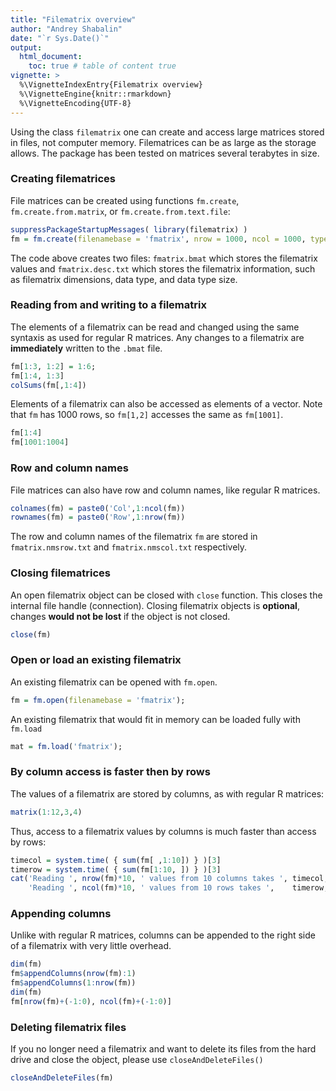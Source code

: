 ```yaml
---
title: "Filematrix overview"
author: "Andrey Shabalin"
date: "`r Sys.Date()`"
output: 
  html_document:
    toc: true # table of content true
vignette: >
  %\VignetteIndexEntry{Filematrix overview}
  %\VignetteEngine{knitr::rmarkdown}
  %\VignetteEncoding{UTF-8}
---
```


Using the class `filematrix` one can create and access large matrices stored in files, not computer memory.
Filematrices can be as large as the storage allows. The package has been tested on matrices several terabytes in size.


### Creating filematrices

File matrices can be created using functions `fm.create`, `fm.create.from.matrix`, or `fm.create.from.text.file`:

```r
suppressPackageStartupMessages( library(filematrix) )
fm = fm.create(filenamebase = 'fmatrix', nrow = 1000, ncol = 1000, type = 'double')
```

The code above creates two files: `fmatrix.bmat` which stores the filematrix values and `fmatrix.desc.txt` which stores the filematrix information, such as filematrix dimensions, data type, and data type size.

### Reading from and writing to a filematrix

The elements of a filematrix can be read and changed using the same syntaxis as used for regular R matrices.
Any changes to a filematrix are **immediately** written to the `.bmat` file.


```r
fm[1:3, 1:2] = 1:6;
fm[1:4, 1:3]
colSums(fm[,1:4])
```

Elements of a filematrix can also be accessed as elements of a vector. Note that `fm` has 1000 rows, so `fm[1,2]` accesses the same as `fm[1001]`.

```r
fm[1:4]
fm[1001:1004]
```

### Row and column names

File matrices can also have row and column names, like regular R matrices.

```r
colnames(fm) = paste0('Col',1:ncol(fm))
rownames(fm) = paste0('Row',1:nrow(fm))
```

The row and column names of the filematrix `fm` are stored in `fmatrix.nmsrow.txt` and `fmatrix.nmscol.txt` respectively.

### Closing filematrices

An open filematrix object can be closed with `close` function. This closes the internal file handle (connection).
Closing filematrix objects is **optional**, changes **would not be lost** if the object is not closed.

```r
close(fm)
```

### Open or load an existing filematrix

An existing filematrix can be opened with `fm.open`.

```r
fm = fm.open(filenamebase = 'fmatrix');
```

An existing filematrix that would fit in memory can be loaded fully with `fm.load`

```r
mat = fm.load('fmatrix');
```


### By column access is faster then by rows

The values of a filematrix are stored by columns, as with regular R matrices:

```r
matrix(1:12,3,4)
```

Thus, access to a filematrix values by columns is much faster than access by rows:

```r
timecol = system.time( { sum(fm[ ,1:10]) } )[3]
timerow = system.time( { sum(fm[1:10, ]) } )[3]
cat('Reading ', nrow(fm)*10, ' values from 10 columns takes ', timecol, ' seconds', '\n',
    'Reading ', ncol(fm)*10, ' values from 10 rows takes ',    timerow, ' seconds', '\n', sep = '')
```

### Appending columns

Unlike with regular R matrices, columns can be appended to the right side of a filematrix with very little overhead.

```r
dim(fm)
fm$appendColumns(nrow(fm):1)
fm$appendColumns(1:nrow(fm))
dim(fm)
fm[nrow(fm)+(-1:0), ncol(fm)+(-1:0)]

```

### Deleting filematrix files

If you no longer need a filematrix and want to delete its files from the hard drive and close the object,
please use `closeAndDeleteFiles()`

```r
closeAndDeleteFiles(fm)
```
